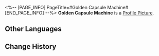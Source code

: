 <%-- [PAGE_INFO]
PageTitle=#Golden Capsule Machine#
[END_PAGE_INFO] --%>
{{Stub|Location information}}
{{Item Infobox
|id          = 223201
|image       = Dreamscape Pass Sticker Golden Capsule Machine.png
|type        = Dreamscape Pass Sticker
|type2       = Amusing Ourselves to Death Stickers
|invCategory = 
|rarity      = 4
|effect      = Digital stickers that can be used to decorate the pages of the Dreamtour Handbook. They come in many different styles.
|description = 
|source1     = [[Visit the giant Golden Capsule Machine]]
}}
{{Description|People who are qualified to get a capsule have probably all already made it in life.}}
'''Golden Capsule Machine''' is a [[Profile Picture]].

==Other Languages==
{{Other Languages
|en   = Golden Capsule Machine
|zhs  = 黄金扭蛋机
|zht  = 黃金扭蛋機
|ja   = 黄金ガチャマシン
|ko   = 황금 뽑기 기계
|es   = Máquina de bolas doradas
|fr   = Distributeur de capsule d'or
|ru   = Золотой гачапон
|th   = ตู้กาชาประกายทอง
|vi   = Máy Quay Trứng Vàng
|de   = Goldener Gacha-Automat
|id   = Mesin Kapsul Emas
|pt   = Máquina de Cápsulas Dourada
}}

==Change History==
{{Change History|2.0}}